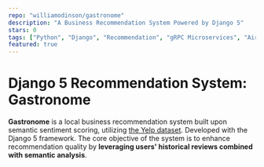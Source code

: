 ```yaml
---
repo: "williamodinson/gastronome"
description: "A Business Recommendation System Powered by Django 5"
stars: 0
tags: ["Python", "Django", "Recommendation", "gRPC Microservices", "Airflow"]
featured: true
---
```


# Django 5 Recommendation System: Gastronome

**Gastronome** is a local business recommendation system built upon semantic sentiment scoring, utilizing [the Yelp dataset](https://business.yelp.com/data/resources/open-dataset/). Developed with the Django 5 framework. The core objective of the system is to enhance recommendation quality by **leveraging users' historical reviews combined with semantic analysis**.
